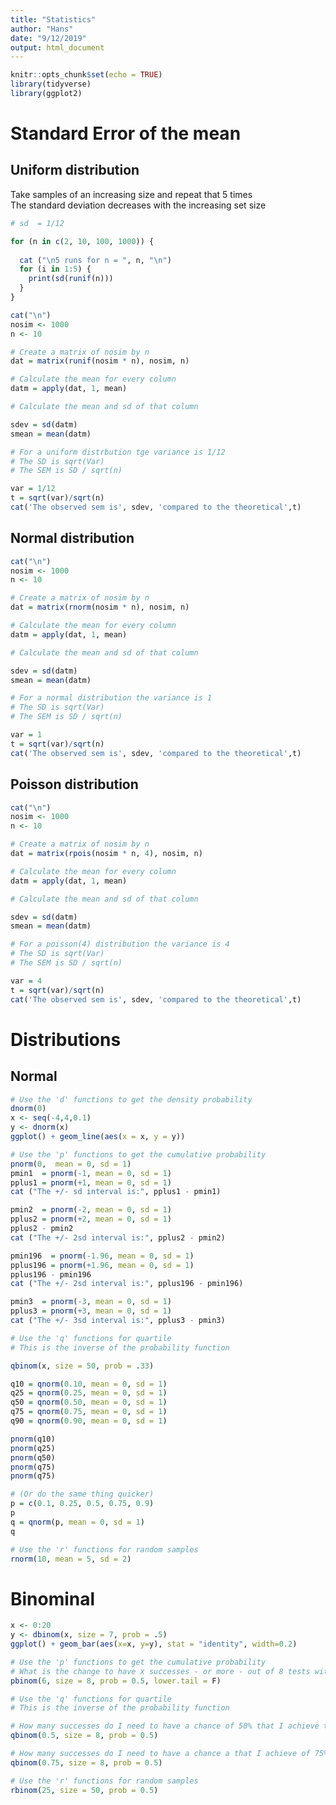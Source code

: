 ```yaml
---
title: "Statistics"
author: "Hans"
date: "9/12/2019"
output: html_document
---
```


```r
knitr::opts_chunk$set(echo = TRUE)
library(tidyverse)
library(ggplot2)
```


# Standard Error of the mean

## Uniform distribution

Take samples of an increasing size and repeat that 5 times   
The standard deviation decreases with the increasing set size

```r

# sd  = 1/12

for (n in c(2, 10, 100, 1000)) {
  
  cat ("\n5 runs for n = ", n, "\n")
  for (i in 1:5) {
    print(sd(runif(n)))
  }
}
```

```r
cat("\n")
nosim <- 1000
n <- 10

# Create a matrix of nosim by n 
dat = matrix(runif(nosim * n), nosim, n)

# Calculate the mean for every column
datm = apply(dat, 1, mean)

# Calculate the mean and sd of that column

sdev = sd(datm)
smean = mean(datm)

# For a uniform distrbution tge variance is 1/12
# The SD is sqrt(Var) 
# The SEM is SD / sqrt(n)

var = 1/12
t = sqrt(var)/sqrt(n)
cat('The observed sem is', sdev, 'compared to the theoretical',t)
```


## Normal distribution

```r
cat("\n")
nosim <- 1000
n <- 10

# Create a matrix of nosim by n 
dat = matrix(rnorm(nosim * n), nosim, n)

# Calculate the mean for every column
datm = apply(dat, 1, mean)

# Calculate the mean and sd of that column

sdev = sd(datm)
smean = mean(datm)

# For a normal distribution the variance is 1
# The SD is sqrt(Var) 
# The SEM is SD / sqrt(n)

var = 1
t = sqrt(var)/sqrt(n)
cat('The observed sem is', sdev, 'compared to the theoretical',t)
```


## Poisson distribution

```r
cat("\n")
nosim <- 1000
n <- 10

# Create a matrix of nosim by n 
dat = matrix(rpois(nosim * n, 4), nosim, n)

# Calculate the mean for every column
datm = apply(dat, 1, mean)

# Calculate the mean and sd of that column

sdev = sd(datm)
smean = mean(datm)

# For a poisson(4) distribution the variance is 4
# The SD is sqrt(Var) 
# The SEM is SD / sqrt(n)

var = 4
t = sqrt(var)/sqrt(n)
cat('The observed sem is', sdev, 'compared to the theoretical',t)
```



# Distributions

## Normal
```r

# Use the 'd' functions to get the density probability 
dnorm(0)
x <- seq(-4,4,0.1)
y <- dnorm(x)
ggplot() + geom_line(aes(x = x, y = y))

# Use the 'p' functions to get the cumulative probability 
pnorm(0,  mean = 0, sd = 1)
pmin1  = pnorm(-1, mean = 0, sd = 1)
pplus1 = pnorm(+1, mean = 0, sd = 1)
cat ("The +/- sd interval is:", pplus1 - pmin1)

pmin2  = pnorm(-2, mean = 0, sd = 1)
pplus2 = pnorm(+2, mean = 0, sd = 1)
pplus2 - pmin2
cat ("The +/- 2sd interval is:", pplus2 - pmin2)

pmin196  = pnorm(-1.96, mean = 0, sd = 1)
pplus196 = pnorm(+1.96, mean = 0, sd = 1)
pplus196 - pmin196
cat ("The +/- 2sd interval is:", pplus196 - pmin196)

pmin3  = pnorm(-3, mean = 0, sd = 1)
pplus3 = pnorm(+3, mean = 0, sd = 1)
cat ("The +/- 3sd interval is:", pplus3 - pmin3)

# Use the 'q' functions for quartile
# This is the inverse of the probability function

qbinom(x, size = 50, prob = .33)

q10 = qnorm(0.10, mean = 0, sd = 1)
q25 = qnorm(0.25, mean = 0, sd = 1)
q50 = qnorm(0.50, mean = 0, sd = 1)
q75 = qnorm(0.75, mean = 0, sd = 1)
q90 = qnorm(0.90, mean = 0, sd = 1)

pnorm(q10)
pnorm(q25)
pnorm(q50)
pnorm(q75)
pnorm(q75)

# (Or do the same thing quicker)
p = c(0.1, 0.25, 0.5, 0.75, 0.9)
p
q = qnorm(p, mean = 0, sd = 1)
q

# Use the 'r' functions for random samples
rnorm(10, mean = 5, sd = 2)
```

# Binominal

```r

x <- 0:20
y <- dbinom(x, size = 7, prob = .5)
ggplot() + geom_bar(aes(x=x, y=y), stat = "identity", width=0.2)

# Use the 'p' functions to get the cumulative probability 
# What is the change to have x successes - or more - out of 8 tests with a chance 0.5 
pbinom(6, size = 8, prob = 0.5, lower.tail = F)

# Use the 'q' functions for quartile
# This is the inverse of the probability function

# How many successes do I need to have a chance of 50% that I achieve the test 
qbinom(0.5, size = 8, prob = 0.5)

# How many successes do I need to have a chance a that I achieve of 75% test
qbinom(0.75, size = 8, prob = 0.5)

# Use the 'r' functions for random samples
rbinom(25, size = 50, prob = 0.5)
```


